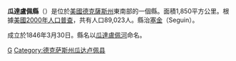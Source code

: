 {{Link style|time=2015-12-12T03:12:25+00:00}}
{{Otheruses|瓜達盧佩縣|subject=美國德克薩斯州的一個縣|other=同名的縣}}
<!--[[File:Map_of_Texas_highlighting_Guadalupe_County.svg|250px]]-->
{{Infobox U.S. County |
 county  = 瓜達盧佩縣|
 state = 德克薩斯州 |
 en county  = Guadalupe County|
 en state = Texas |
 seal = Guadalupe County tx seal.jpg |
 map = Map of Texas highlighting Guadalupe County.svg |
 map size = 250|
 founded = 1846年|
 seat = [[:en:Seguin,_Texas|Seguin]] | 
 area = 1,850 [[square_kilometre|km²]] (714 [[square_mile|mi²]]) |
 area water = 8 km² (3 mi²) |
 area percentage = 0.42% |
 census yr = 2000|
 pop = 89,023 |
 density = 48|
 web = www.co.guadalupe.tx.us|
|}}
'''瓜達盧佩縣'''（{{lang-en|Guadalupe County}}）是位於[[美國|美國]][[德克薩斯州|德克薩斯州]]東南部的一個縣。面積1,850平方公里。根據[[美國2000年人口普查|美國2000年人口普查]]，共有人口89,023人。縣治[[塞金_(德克薩斯州)|塞金]]（Seguin）。

成立於1846年3月30日。縣名以[[瓜達盧佩河|瓜達盧佩河]]命名。
{{texas-stub}}
{{Texas}}
[[Category:得克萨斯州行政区划|G]]
[[Category:德克萨斯州瓜达卢佩县|Category:德克萨斯州瓜达卢佩县]]